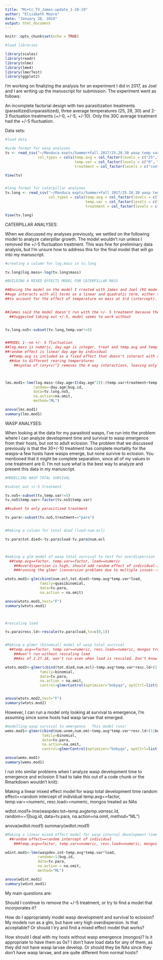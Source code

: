 ```yaml
---
title: "Ms+Cc_TV_James-update_1-28-19"
author: "Elizabeth Moore"
date: "January 28, 2019"
output: html_document
---
```


```r
knitr::opts_chunk$set(echo = TRUE)
```


```r
#load libraries

library(scales)
library(readr)
library(nlme)
library(lme4)
library(lmerTest)
library(ggplot2)


```


I'm working on finalizing the analysis for an experiment I did in 2017, as Joel and I are writing up the manuscript for submission. The experiment went as follows:

An incomplete factorial design with two parasitization treatments (parasitized/unparasitized), three average temperatures (25, 28, 30) and 2-3 fluctuation treatments (+/-0, +/-5, +/-10). Only the 30C average treatment had the +/-5 fluctuation.

Data sets:
```r
#load data

#wide format for wasp analyses
tv <- read_csv("~/Manduca expts/Summer+Fall 2017/25.28.30 wasp temp var/data files/25-28-30_tv-final_clean.csv", 
               col_types = cols(temp.avg = col_factor(levels = c("25","28", "30")), 
                                temp.var = col_factor(levels = c("0", "5", "10")), 
                                treatment = col_factor(levels = c("control","para"))))

View(tv)


#long format for caterpillar analyses
tv.long <- read_csv("~/Manduca expts/Summer+Fall 2017/25.28.30 wasp temp var/data files/25-28-30_tv-final_clean_LONG.csv", 
                    col_types = cols(temp.avg = col_factor(levels = c("25", "28", "30")), 
                                     temp.var = col_factor(levels = c("0","5", "10")), 
                                     treatment = col_factor(levels = c("control","para"))))

View(tv.long)


```


CATERPILLAR ANALYSES:

When we discussed my analyses previously, we settled on the following model to analyze caterpillar growth. The model wouldn't run unless I removed the +/-5 fluctuation treatment. This was fine for preliminary data analysis, but I'm unsure how to address this for the final model that will go into my manuscript.

```r

#creating a column for log.mass in tv.long

tv.long$log.mass<-log(tv.long$mass)

```


```r
#BUILDING A MIXED EFFECTS MODEL FOR CATERPILLAR MASS

##Basing the model on the model I created with James and Joel (KU model) for CxPxT experiment
##age interacts with all terms as a linear and quadratic term, either temp.avg will be a stand alone, 
##to account for the effect of temperature on mass at 3rd (intercept).
             

##James said the model doesn't run with the +/- 5 treatment because there are probably too many variables, can't converge. 
  ##Suggested taking out +/-5, model seems to work without


tv.long.no5<-subset(tv.long,temp.var!=5)


##MODEL 1--no +/- 5 fluctuation
##log.mass is numeric, day.age is integer, treat and temp.avg and temp.var are factors
##random effect is linear day age by individual
  ##temp.avg is included as a fixed effect that doesn't interact with age to account for differing intercepts (mass at 3rd)
  ##due to different rearing temperatures
    ##syntax of (x+y+z)^2 removes the 4 way interactions, leaving only 3 way interactions with the different age terms



lms.mod1<-lme(log.mass~(day.age+I(day.age^2)):(temp.var+treatment+temp.avg)^2+temp.avg,
             random=~day.age|bug.id,
             data=tv.long.no5,
             na.action=na.omit,
             method="ML")

anova(lms.mod1)
summary(lms.mod1)
```



WASP ANALYSES:

When looking at the data for my parasitoid wasps, I've run into the problem where I can analyze development time and survival to wasp emergence from their hosts, but not to adult eclosion. The problem that we discussed previously is that the 30+/-10 treatment has complete mortality for the wasps--a few hosts have wasps emerge, but none survive to eclosion. You mentioned that it might be complete separation, since all of my values in one treatment are 0. I'm not sure what is the best way to analyze and present this data in my manuscript. 

```r

#MODELLING WASP TOTAL SURVIVAL

#subset out +/-5 treatment

tv.no5<-subset(tv,temp.var!=5)
tv.no5$temp.var<-factor(tv.no5$temp.var)

##subset to only parasitized treatment

tv.para<-subset(tv.no5,treatment=="para")


#Making a column for total died (load-num.ecl)

tv.para$tot.died<-tv.para$load-tv.para$num.ecl



#making a glm model of wasp total survival to test for overdispersion
  ##temp.avg==factor, temp.var==factor, load==numeric
    ###overdispersion is high, should add random effect of individual-James says this is fine for now, due to problems with
    ###running the glmer (conversion problems due to multiple issues--see lab notebook)

wtots.mod1<-glm(cbind(num.ecl,tot.died)~temp.avg*temp.var*load,
                family=quasibinomial,
                data=tv.para,
                na.action = na.omit)

anova(wtots.mod1,test="F")
summary(wtots.mod1)



#rescaling load

tv.para$resc.ld<-rescale(tv.para$load,to=c(0,1))


#Making a glmer (binomial) model of wasp total survival
  ##temp.avg==factor, temp.var==numeric, resc.load==numeric, mongos treated as NAs until I determine a better way to deal with them
    ###won't run without rescaling load
    ###as of 2.27.18, won't run even when load is rescaled. Don't know what's going on

wtots.mod2<-glmer(cbind(tot.died,num.ecl)~temp.avg*temp.var*resc.ld+(1|bug.id),
                family=binomial,
                data=tv.para,
                na.action = na.omit,
                control=glmerControl(optimizer="bobyqa", optCtrl=list(maxfun=100000)))


anova(wtots.mod2,test="F")
summary(wtots.mod2)

```


However, I can run a model only looking at survival to emergence, I'm assuming since some hosts had wasp larvae that emerged.

```r
#modelling wasp survival to emergence   This model runs!
wems.mod1<-glmer(cbind(num.unem,num.em)~temp.avg*temp.var*resc.ld+(1|bug.id),
                 family=binomial,
                 data=tv.para,
                 na.action=na.omit,
                 control=glmerControl(optimizer="bobyqa", optCtrl=list(maxfun=100000)))

anova(wems.mod1)
summary(wems.mod1)
```


I run into similar problems when I analyze wasp development time to emergence and eclosion (I had to take this out of a code chunk or the Rmarkdown wouldn't knit):


Making a linear mixed effect model for wasp total development time
  random effect==random intercept of individual
   temp.avg==factor, temp.var==numeric, resc.load==numeric, mongos treated as NAs


wdtot.mod1<-lme(waspdev.tot~temp.avg*temp.var*resc.ld,
                random=~1|bug.id,
                data=tv.para,
                na.action=na.omit,
                method="ML")

anova(wdtot.mod1)
summary(wdtot.mod1)


```r
#Making a linear mixed effect model for wasp internal development time
  ##random effect==random intercept of individual
    ###temp.avg==factor, temp.var==numeric, resc.load==numeric, mongos treated as NAs 

wdint.mod1<-lme(waspdev.int~temp.avg*temp.var*load,
               random=~1|bug.id,
               data=tv.para,
               na.action = na.omit,
               method="ML")

anova(wdint.mod1)
summary(wdint.mod1)

```



My main questions are:

Should I continue to remove the +/-5 treatment, or try to find a model that incorporates it?

How do I appropriately model wasp development and survival to eclosion? My models run as a glm, but have very high overdispersion. Is that acceptable? Or should I try and find a mixed effect model that works?

How should I deal with my hosts without wasp emergence (mongos)? Is it appropriate to have them as 0s? I don't have load data for any of them, as they did not have wasp larvae develop. Or should they be NAs since they don't have wasp larvae, and are quite different from normal hosts?
